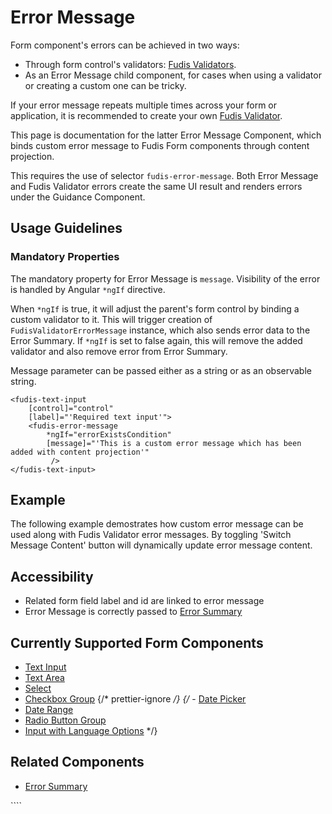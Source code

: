 
<Meta title="Components/Form/Error Message" />

# Error Message

Form component's errors can be achieved in two ways:

- Through form control's validators: [Fudis Validators](/docs/utilities-validators--documentation).
- As an Error Message child component, for cases when using a validator or creating a custom one can be tricky.

If your error message repeats multiple times across your form or application, it is recommended to create your own [Fudis Validator](/docs/utilities-validators--documentation).

This page is documentation for the latter Error Message Component, which binds custom error message to Fudis Form components through content projection.

This requires the use of selector `fudis-error-message`. Both Error Message and Fudis Validator errors create the same UI result and renders errors under the Guidance Component.

## Usage Guidelines

### Mandatory Properties

The mandatory property for Error Message is `message`. Visibility of the error is handled by Angular `*ngIf` directive.

When `*ngIf` is true, it will adjust the parent's form control by binding a custom validator to it. This will trigger creation of `FudisValidatorErrorMessage` instance, which also sends error data to the Error Summary. If `*ngIf` is set to false again, this will remove the added validator and also remove error from Error Summary.

Message parameter can be passed either as a string or as an observable string.

```
<fudis-text-input
	[control]="control"
	[label]="'Required text input'">
	<fudis-error-message
		*ngIf="errorExistsCondition"
		[message]="'This is a custom error message which has been added with content projection'"
		 />
</fudis-text-input>
```

## Example

The following example demostrates how custom error message can be used along with Fudis Validator error messages. By toggling 'Switch Message Content' button will dynamically update error message content.

<Canvas of={ErrorMessageStories.Example}></Canvas>

## Accessibility

- Related form field label and id are linked to error message
- Error Message is correctly passed to [Error Summary](/docs/components-form-error-summary--documentation)

## Currently Supported Form Components

- [Text Input](/docs/components-form-text-input--documentation)
- [Text Area](/docs/components-form-text-area--documentation)
- [Select](/docs/components-form-select--documentation)
- [Checkbox Group](/docs/components-form-checkbox-group--documentation)
  {/* prettier-ignore */}
{/* - [Date Picker](/docs/components-form-date-datepicker--documentation)
- [Date Range](/docs/components-form-date-date-range--documentation)
- [Radio Button Group](/docs/components-form-radio-button-group--documentation)
- [Input with Language Options](/docs/components-form-input-with-language-options--documentation) \*/}

## Related Components

- [Error Summary](/docs/components-form-error-summary--documentation)

<ArgTypes of={ErrorMessageComponent} />
````
